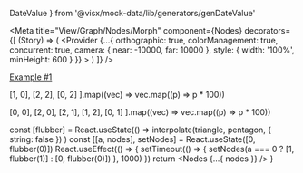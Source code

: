   DateValue
} from '@visx/mock-data/lib/generators/genDateValue'

<Meta
  title="View/Graph/Nodes/Morph"
  component={Nodes}
  decorators={[
    (Story) => (
      <Provider
        {...{
          orthographic: true,
          colorManagement: true,
          concurrent: true,
          camera: { near: -10000, far: 10000 },
          style: { width: '100%', minHeight: 600 }
        }}
      >
        <Stats />
        <Story />
      </Provider>
    )
  ]}
/>

[Example #1](https://react-move-docs.netlify.app/#/demos/animate)

  [1, 0],
  [2, 2],
  [0, 2]
].map((vec) => vec.map((p) => p * 100))

  [0, 0],
  [2, 0],
  [2, 1],
  [1, 2],
  [0, 1]
].map((vec) => vec.map((p) => p * 100))

  const [flubber] = React.useState(() =>
    interpolate(triangle, pentagon, { string: false })
  )
  const [[a, nodes], setNodes] = React.useState([0, flubber(0)])
  React.useEffect(() => {
    setTimeout(() => {
      setNodes(a === 0 ? [1, flubber(1)] : [0, flubber(0)])
    }, 1000)
  })
  return <Nodes {...{ nodes }} />
}

<Canvas>
  <Story name="Flubber">
    <Flubber />
  </Story>
</Canvas>
